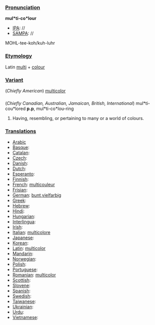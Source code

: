 ===[[Pronunciation]]===

'''mul*ti-co*lour'''
*[[IPA]]: //
*[[SAMPA]]: //
MOHL-tee-koh/kuh-luhr
===[[Etymology]]===

Latin [[multi]] + [[colour]]
===[[Variant]]===

(''Chiefly American'')
[[multicolor]]
===[[]]===

(''Chiefly Canadian, Australian, Jamaican, British, International'')
mul*ti-cou*lored '''p.p''', mul*ti-co*lou-ring
#Having, resembling, or pertaining to many or a world of colours.
===[[Translations]]===

*[[Arabic]]
*[[Basque]]:
*[[Catalan]]:
*[[Czech]]:
*[[Danish]]:
*[[Dutch]]:
*[[Esperanto]]:
*[[Finnish]]:
*[[French]]: [[multicouleur]]
*[[Frisian]]:
*[[German]]: [[bunt]],[[vielfarbig]]
*[[Greek]]: 
*[[Hebrew]]:
*[[Hindi]]:
*[[Hungarian]]:
*[[Interlingua]]:
*[[Irish]]:
*[[Italian]]: [[multicolore]]
*[[Japanese]]:
*[[Korean]]:
*[[Latin]]: [[multicolor]]
*[[Mandarin]]:
*[[Norwegian]]:
*[[Polish]]:
*[[Portuguese]]:
*[[Romanian]]: [[multicolor]]
*[[Scottish]]:
*[[Slovene]]:
*[[Spanish]]:
*[[Swedish]]:
*[[Taiwanese]]:
*[[Ukrainian]]:
*[[Urdu]]:
*[[Vietnamese]]: